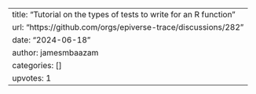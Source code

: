 ---
title: "Tutorial on the types of tests to write for an R function"
url: "https://github.com/orgs/epiverse-trace/discussions/282"
date: "2024-06-18"
author: jamesmbaazam
categories: []
upvotes: 1
---